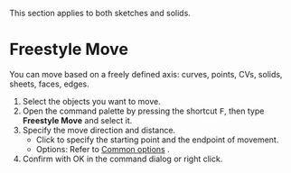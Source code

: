 
<Callout emoji="">This section applies to both sketches and solids.</Callout>

# Freestyle Move

<Reference shortcut="" command="Freestyle Move" button="" />

You can move based on a freely defined axis: curves, points, CVs, solids, sheets, faces, edges.

1. Select the objects you want to move.
2. Open the command palette by pressing the shortcut <kbd>F</kbd>, then type **Freestyle Move** and select it.
3. Specify the move direction and distance.
   - Click to specify the starting point and the endpoint of movement.
   - Options: Refer to [Common options](common-options) .
4. Confirm with OK in the command dialog or right click.
